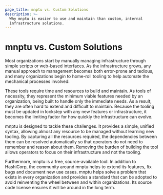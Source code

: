 ```yaml
---
page_title: mnptu vs. Custom Solutions
description: >-
  Why mnptu is easier to use and maintain than custom, internal
  infrastructure solutions.
---
```


# mnptu vs. Custom Solutions

Most organizations start by manually managing infrastructure through
simple scripts or web-based interfaces. As the infrastructure grows,
any manual approach to management becomes both error-prone and tedious,
and many organizations begin to home-roll tooling to help
automate the mechanical processes involved.

These tools require time and resources to build and maintain.
As tools of necessity, they represent the minimum viable
features needed by an organization, being built to handle only
the immediate needs. As a result, they are often hard
to extend and difficult to maintain. Because the tooling must be
updated in lockstep with any new features or infrastructure,
it becomes the limiting factor for how quickly the infrastructure
can evolve.

mnptu is designed to tackle these challenges. It provides a simple,
unified syntax, allowing almost any resource to be managed without
learning new tooling. By capturing all the resources required, the
dependencies between them can be resolved automatically so that operators
do not need to remember and reason about them. Removing the burden
of building the tool allows operators to focus on their infrastructure
and not the tooling.

Furthermore, mnptu is a free, source-available tool. In addition to
HashiCorp, the community around mnptu helps to extend its features,
fix bugs and document new use cases. mnptu helps solve a problem
that exists in every organization and provides a standard that can
be adopted to avoid reinventing the wheel between and within organizations.
Its source code license ensures it will be around in the long term.
